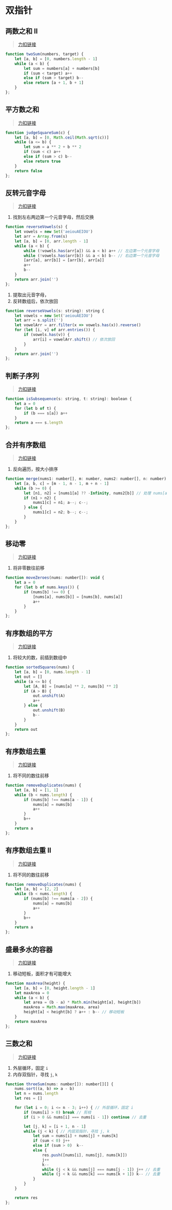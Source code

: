 # 双指针
## 两数之和 II
> [力扣链接](https://leetcode.cn/problems/two-sum-ii-input-array-is-sorted/description/)
```js
function twoSum(numbers, target) {
    let [a, b] = [0, numbers.length - 1]
    while (a < b) {
        let sum = numbers[a] + numbers[b]
        if (sum < target) a++
        else if (sum > target) b--
        else return [a + 1, b + 1]
    }
};
```
## 平方数之和
> [力扣链接](https://leetcode.cn/problems/sum-of-square-numbers/description/)
```js
function judgeSquareSum(c) {
    let [a, b] = [0, Math.ceil(Math.sqrt(c))]
    while (a <= b) {
        let sum = a ** 2 + b ** 2
        if (sum < c) a++
        else if (sum > c) b--
        else return true
    }
    return false
};
```
## 反转元音字母
> [力扣链接](https://leetcode.cn/problems/reverse-vowels-of-a-string/description/)
1. 找到左右两边第一个元音字母，然后交换
```js filename="双指针"
function reverseVowels(s) {
    let vowels = new Set('aeiouAEIOU')
    let arr = Array.from(s)
    let [a, b] = [0, arr.length - 1]
    while (a < b) {
        while (!vowels.has(arr[a]) && a < b) a++ // 左边第一个元音字母
        while (!vowels.has(arr[b]) && a < b) b-- // 右边第一个元音字母
        [arr[a], arr[b]] = [arr[b], arr[a]]
        a++
        b--
    }
    return arr.join('')
};
```
1. 提取出元音字母，
2. 反转数组后，依次放回
```js filename="数组"
function reverseVowels(s: string): string {
    let vowels = new Set('aeiouAEIOU')
    let arr = s.split('')
    let vowelArr = arr.filter(x => vowels.has(x)).reverse()
    for (let [i, v] of arr.entries()) {
        if (vowels.has(v)) {
            arr[i] = vowelArr.shift() // 依次放回
        }
    }
    return arr.join('')
};
```
## 判断子序列
> [力扣链接](https://leetcode.cn/problems/is-subsequence/description/)
```js
function isSubsequence(s: string, t: string): boolean {
    let a = 0
    for (let b of t) {
        if (b === s[a]) a++
    }
    return a === s.length
};
```
## 合并有序数组
> [力扣链接](https://leetcode.cn/problems/merge-sorted-array/description/)
1. 反向遍历，按大小排序
```js
function merge(nums1: number[], m: number, nums2: number[], n: number): void {
    let [a, b, c] = [m - 1, n - 1, m + n - 1]
    while (b >= 0) {
        let [n1, n2] = [nums1[a] ?? -Infinity, nums2[b]] // 处理 nums[a] 越界
        if (n1 > n2) {
            nums1[c] = n1; a--; c--;
        } else {
            nums1[c] = n2; b--; c--;
        }
    }
};
```
## 移动零
> [力扣链接](https://leetcode.cn/problems/move-zeroes/description/)
1. 将非零数往前移
```js
function moveZeroes(nums: number[]): void {
    let a = 0
    for (let b of nums.keys()) {
        if (nums[b] !== 0) {
            [nums[a], nums[b]] = [nums[b], nums[a]]
            a++
        }
    }
};
```
## 有序数组的平方
> [力扣链接](https://leetcode.cn/problems/squares-of-a-sorted-array/description/)
1. 将较大的数，前插到数组中
```js
function sortedSquares(nums) {
    let [a, b] = [0, nums.length - 1]
    let out = []
    while (a <= b) {
        let [A, B] = [nums[a] ** 2, nums[b] ** 2]
        if (A > B) {
            out.unshift(A)
            a++
        } else {
            out.unshift(B)
            b--
        }
    }
    return out
};
```
## 有序数组去重
> [力扣链接](https://leetcode.cn/problems/remove-duplicates-from-sorted-array/description/)
1. 将不同的数往前移
```js
function removeDuplicates(nums) {
    let [a, b] = [1, 1]
    while (b < nums.length) {
        if (nums[b] !== nums[a - 1]) {
            nums[a] = nums[b]
            a++
        }
        b++
    }
    return a
};
```
## 有序数组去重 II
> [力扣链接](https://leetcode.cn/problems/remove-duplicates-from-sorted-array-ii/description/)
1. 将不同的数往前移
```js
function removeDuplicates(nums) {
    let [a, b] = [2, 2]
    while (b < nums.length) {
        if (nums[b] !== nums[a - 2]) {
            nums[a] = nums[b]
            a++
        }
        b++
    }
    return a
};
```
## 盛最多水的容器
> [力扣链接](https://leetcode.cn/problems/container-with-most-water/description/)
1. 移动短板，面积才有可能增大
```js
function maxArea(height) {
    let [a, b] = [0, height.length - 1]
    let maxArea = 0
    while (a < b) {
        let area = (b - a) * Math.min(height[a], height[b])
        maxArea = Math.max(maxArea, area)
        height[a] < height[b] ? a++ : b-- // 移动短板
    }
    return maxArea
};
```
## 三数之和
> [力扣链接](https://leetcode.cn/problems/3sum/description/)
1. 外层循环，固定 `i`
2. 内存双指针，寻找 `j`, `k`
```js {7-8,19-20}
function threeSum(nums: number[]): number[][] {
    nums.sort((a, b) => a - b)
    let n = nums.length
    let res = []

    for (let i = 0; i <= n - 3; i++) { // 外层循环，固定 i
        if (nums[i] > 0) break // 剪枝
        if (i > 0 && nums[i] === nums[i - 1]) continue // 去重

        let [j, k] = [i + 1, n - 1]
        while (j < k) { // 内层双指针，寻找 j, k
            let sum = nums[i] + nums[j] + nums[k]
            if (sum < 0) j++
            else if (sum > 0)  k--
            else {
                res.push([nums[i], nums[j], nums[k]])
                j++
                k--
                while (j < k && nums[j] === nums[j - 1]) j++ // 去重
                while (j < k && nums[k] === nums[k + 1]) k-- // 去重
            }
        }
    }

    return res
};
```